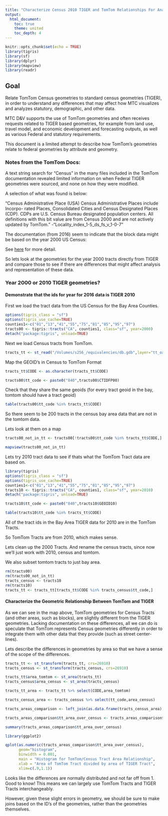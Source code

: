 ```yaml
---
title: "Characterize Census 2010 TIGER and TomTom Relationships For Analysis"
output:
  html_document:
    toc: true
    theme: united
    toc_depth: 4
---
```


```r
knitr::opts_chunk$set(echo = TRUE)
library(tigris)
library(sf)
library(dplyr)
library(mapview)
library(readr)
```

## Goal

Relate TomTom Census geometries to standard census geometries (TIGER), in order to understand any differences that may affect how MTC visualizes and analyzes statutory, demographic, and other data. 

MTC D&V supports the use of TomTom geometries and often receives requests related to TIGER based geometries, for example from land use, travel model, and economic development and forecasting outputs, as well as various Federal and statutory requirements. 

This document is a limited attempt to describe how TomTom's geometries relate to federal geometries by attribute and geometry.  

### Notes from the TomTom Docs:

A text string search for "Census" in the many files included in the TomTom documentation revealed limited information on when Federal TIGER geometries were sourced, and none on how they were modified. 

A selection of what was found is below:

"Census Administrative Place (USA)
Census Administrative Places include Incorpo- rated Places, Consolidated Cities and Census Designated Places (CDP). CDPs are U.S. Census Bureau designated population centers. All definitions with this bit value are from Census 2000 and are not actively updated by TomTom."
-"Locality_index_1-5_ds_fs_v_1-0-7"

The documentation (from 2016) seem to indicate that the block data might be based on the year 2000 US Census:

See [here](http://gis.mtc.ca.gov/home/TomTom_UserGuide/index.html#data_content_shape_osl/other_named_areas/other_named_areas.html) for more detail.

So lets look at the geometries for the year 2000 tracts directly from TIGER and compare those to see if there are differences that might affect analysis and representation of these data. 

### Year 2000 or 2010 TIGER geometries?

#### Demonstrate that the ids for year for 2016 data is TIGER 2010

First we load the tract data from the US Census for the Bay Area Counties. 

```r
options(tigris_class = "sf")
options(tigris_use_cache=TRUE)
counties1<-c("01","13","41","55","75","81","85","95","97")
tracts00 <- tigris::tracts("CA", counties1, class="sf", year=2000)
detach("package:tigris", unload=TRUE)
```

Next we load Census tracts from TomTom.

```r
tracts_tt <- st_read("/Volumes/s256_/equivalencies/db.gdb",layer="tt_oa01")
```

Map the GEOID's in Census to TomTom Format

```r
tracts_tt$CODE <- as.character(tracts_tt$CODE)

tracts00$tt_code <- paste0("840",tracts00$CTIDFP00)
```

Check that they share the same geoids (for every tract geoid in the bay, tomtom should have a tract geoid)

```r
table(tracts00$tt_code %in% tracts_tt$CODE)
```

So there seem to be 200 tracts in the census bay area data that are not in the tomtom data. 

Lets look at them on a map

```r
tracts00_not_in_tt <- tracts00[!tracts00$tt_code %in% tracts_tt$CODE,]

mapview(tracts00_not_in_tt)
```

Lets try 2010 tract data to see if thats what the TomTom Tract data are based on. 

```r
library(tigris)
options(tigris_class = "sf")
options(tigris_use_cache=TRUE)
counties1<-c("01","13","41","55","75","81","85","95","97")
tracts10 <- tigris::tracts("CA", counties1, class="sf", year=2010)
detach("package:tigris", unload=TRUE)
```

```r
tracts10$tt_code <- paste0("840",tracts10$GEOID10)
```

```r
table(tracts10$tt_code %in% tracts_tt$CODE)
```

All of the tract ids in the Bay Area TIGER data for 2010 are in the TomTom Tracts. 

So TomTom Tracts are from 2010, which makes sense. 

Lets clean up the 2000 Tracts. And rename the census tracts, since now we'll just work with 2010, census and tomtom. 

We also subset tomtom tracts to just bay area. 

```r
rm(tracts00)
rm(tracts00_not_in_tt)
tracts_census <- tracts10
rm(tracts10)
tracts_tt <- tracts_tt[tracts_tt$CODE %in% tracts_census$tt_code,]
```

#### Characterize the Geometric Relationship Between TomTom and TIGER

As we can see in the map above, TomTom geometries for Census Tracts (and other areas, such as blocks), are slightly different from the TIGER geometries. Lacking documentation on these differences, all we can do is speculate that TomTom represents Census geometries differently in order to integrate them with other data that they provide (such as street center-lines). 

Lets describe the differences in geometries by area so that we have a sense of the scope of the differences. 

```r
tracts_tt <- st_transform(tracts_tt, crs=26910)
tracts_census <- st_transform(tracts_census, crs=26910)

tracts_tt$area_tomtom <- st_area(tracts_tt)
tracts_census$area_census <- st_area(tracts_census)

tracts_tt_area <- tracts_tt %>% select(CODE,area_tomtom)

tracts_census_area <- tracts_census %>% select(tt_code,area_census)

tracts_areas_comparison <- left_join(as.data.frame(tracts_census_area), as.data.frame(tracts_tt_area), by=c('tt_code'='CODE'))

tracts_areas_comparison$tt_area_over_census <- tracts_areas_comparison$area_tomtom/tracts_areas_comparison$area_census

summary(tracts_areas_comparison$tt_area_over_census)

library(ggplot2)

qplot(as.numeric(tracts_areas_comparison$tt_area_over_census),
      geom="histogram",
      binwidth = 0.001,  
      main = "Histogram for TomTom/Census Tract Area Relationship", 
      xlab = "Area of TomTom Tract divided by area of TIGER Tract",  
      xlim=c(.9,1.1))
```

Looks like the differences are normally distributed and not far off from 1. Good to know! This means we can largely use TomTom Tracts and TIGER Tracts interchangeably. 

However, given these slight errors in geometry, we should be sure to make joins based on the ID's of the geometries, rather than the geometries themselves. 

